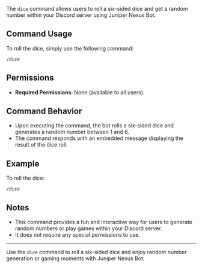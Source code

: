 The `dice` command allows users to roll a six-sided dice and get a random number within your Discord server using Juniper Nexus Bot.

## Command Usage

To roll the dice, simply use the following command:

```
/dice
```

## Permissions

- **Required Permissions**: None (available to all users).

## Command Behavior

- Upon executing the command, the bot rolls a six-sided dice and generates a random number between 1 and 6.
- The command responds with an embedded message displaying the result of the dice roll.

## Example

To roll the dice:

```
/dice
```

## Notes

- This command provides a fun and interactive way for users to generate random numbers or play games within your Discord server.
- It does not require any special permissions to use.

---

Use the `dice` command to roll a six-sided dice and enjoy random number generation or gaming moments with Juniper Nexus Bot.

